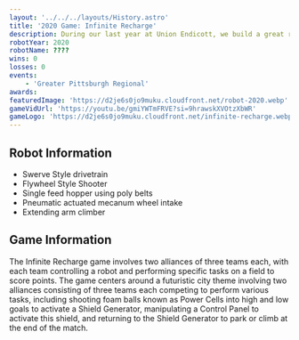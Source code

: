 ---
layout: '../../../layouts/History.astro'
title: '2020 Game: Infinite Recharge'
description: During our last year at Union Endicott, we build a great robot, but were unable to compete because of COVID-19.
robotYear: 2020
robotName: ????
wins: 0
losses: 0
events: 
    - 'Greater Pittsburgh Regional'
awards:
featuredImage: 'https://d2je6s0jo9muku.cloudfront.net/robot-2020.webp'
gameVidUrl: 'https://youtu.be/gmiYWTmFRVE?si=9hrawskXVOtzXbWR'
gameLogo: 'https://d2je6s0jo9muku.cloudfront.net/infinite-recharge.webp'
---

## Robot Information

- Swerve Style drivetrain
- Flywheel Style Shooter
- Single feed hopper using poly belts
- Pneumatic actuated mecanum wheel intake
- Extending arm climber 

## Game Information

The Infinite Recharge game involves two alliances of three teams each, with each team controlling a robot and performing specific tasks on a field to score points. The game centers around a futuristic city theme involving two alliances consisting of three teams each competing to perform various tasks, including shooting foam balls known as Power Cells into high and low goals to activate a Shield Generator, manipulating a Control Panel to activate this shield, and returning to the Shield Generator to park or climb at the end of the match.